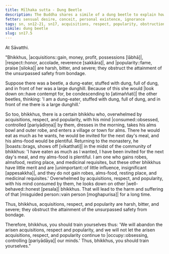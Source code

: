 ```yaml
---
title: Mīḷhaka sutta - Dung Beetle
description: The Buddha shares a simile of a dung beetle to explain how acquisitions, respect, and popularity are harsh, bitter, and severe, obstructing the attainment of the unsurpassed safety from bondage.
fetter: sensual desire, conceit, personal existence, ignorance
tags: sn, sn12-21, sn17, acquisitions, respect, popularity, obstruction, dung beetle, dung, dunghill, boasting, harm, suffering, misguided person
simile: dung beetle
slug: sn17.5
---
```


At Sāvatthi.

"Bhikkhus, |acquisitions::gain, money, profit, possessions [lābhā]|, |respect::honor, accolade, reverence [sakkāra]|, and |popularity::fame, praise [siloka]| are harsh, bitter, and severe; they obstruct the attainment of the unsurpassed safety from bondage.

Suppose there was a beetle, a dung-eater, stuffed with dung, full of dung, and in front of her was a large dunghill. Because of this she would |look down on::have contempt for, be condescending to [atimaññati]| the other beetles, thinking: 'I am a dung-eater, stuffed with dung, full of dung, and in front of me there is a large dunghill.'

So too, bhikkhus, there is a certain bhikkhu who, overwhelmed by acquisitions, respect, and popularity, with his mind |consumed::obsessed, controlled [pariyādiṇṇa]| by them, dresses in the morning, takes his alms bowl and outer robe, and enters a village or town for alms. There he would eat as much as he wants, he would be invited for the next day's meal, and his alms-food would be plentiful. Returning to the monastery, he |boasts::brags, shows off [vikatthati]| in the midst of the community of bhikkhus: 'I have eaten as much as I wanted, I have been invited for the next day's meal, and my alms-food is plentiful. I am one who gains robes, almsfood, resting place, and medicinal requisites, but these other bhikkhus have little merit and are |unimportant::of little influence, insignificant [appesakkha]|, and they do not gain robes, alms-food, resting place, and medicinal requisites.' Overwhelmed by acquisitions, respect, and popularity, with his mind consumed by them, he looks down on other |well-behaved::honest [pesala]| bhikkhus. That will lead to the harm and suffering of that |misguided person::vain person [moghapurisa]| for a long time.

Thus, bhikkhus, acquisitions, respect, and popularity are harsh, bitter, and severe; they obstruct the attainment of the unsurpassed safety from bondage.

Therefore, bhikkhus, you should train yourselves thus: 'We will abandon the arisen acquisitions, respect and popularity, and we will not let the arisen acquisitions, respect, and popularity continue to |occupy::obsessing, controlling [pariyādāya]| our minds.' Thus, bhikkhus, you should train yourselves."